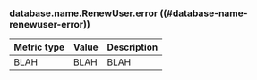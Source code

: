 ### database.name.RenewUser.error ((#database-name-renewuser-error))

Metric type | Value | Description
----------- | ----- | -----------
BLAH     | BLAH    | BLAH
